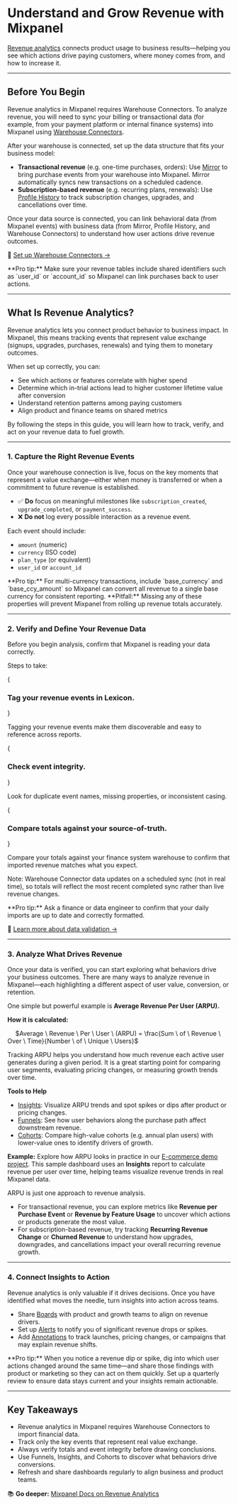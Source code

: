 
# Understand and Grow Revenue with Mixpanel

[Revenue analytics](/guides/strategic-playbooks/onboarding-playbook/launch/revenue-analytics) connects product usage to business results—helping you see which actions drive paying customers, where money comes from, and how to increase it.

---

## Before You Begin

Revenue analytics in Mixpanel requires Warehouse Connectors. To analyze revenue, you will need to sync your billing or transactional data (for example, from your payment platform or internal finance systems) into Mixpanel using [Warehouse Connectors](/docs/tracking-methods/warehouse-connectors).

After your warehouse is connected, set up the data structure that fits your business model:
- **Transactional revenue** (e.g. one-time purchases, orders): Use [Mirror](/docs/tracking-methods/warehouse-connectors#mirror) to bring purchase events from your warehouse into Mixpanel. Mirror automatically syncs new transactions on a scheduled cadence. 
- **Subscription-based revenue** (e.g. recurring plans, renewals): Use [Profile History](/docs/tracking-methods/warehouse-connectors#user-profiles) to track subscription changes, upgrades, and cancellations over time.

Once your data source is connected, you can link behavioral data (from Mixpanel events) with business data (from Mirror, Profile History, and Warehouse Connectors) to understand how user actions drive revenue outcomes.

📖 [Set up Warehouse Connectors →](/docs/tracking-methods/warehouse-connectors#step-1-connect-a-warehouse)

<Callout type="info">
    **Pro tip:** Make sure your revenue tables include shared identifiers such as `user_id` or `account_id` so Mixpanel can link purchases back to user actions.
</Callout>

---

## What Is Revenue Analytics?

Revenue analytics lets you connect product behavior to business impact. In Mixpanel, this means tracking events that represent value exchange (signups, upgrades, purchases, renewals) and tying them to monetary outcomes.

When set up correctly, you can:
- See which actions or features correlate with higher spend
- Determine which in-trial actions lead to higher customer lifetime value after conversion
- Understand retention patterns among paying customers
- Align product and finance teams on shared metrics

By following the steps in this guide, you will learn how to track, verify, and act on your revenue data to fuel growth.

---

### 1. Capture the Right Revenue Events

Once your warehouse connection is live, focus on the key moments that represent a value exchange—either when money is transferred or when a commitment to future revenue is established.

- ✅ **Do** focus on meaningful milestones like `subscription_created`, `upgrade_completed`, or `payment_success`.
- ❌ **Do not** log every possible interaction as a revenue event.

Each event should include:
- `amount` (numeric)
- `currency` (ISO code)
- `plan_type` (or equivalent)
- `user_id` or `account_id`

<Callout type="info">
    **Pro tip:** For multi-currency transactions, include `base_currency` and `base_ccy_amount` so Mixpanel can convert all revenue to a single base currency for consistent reporting.
</Callout>

<Callout type="warning">
    **Pitfall:** Missing any of these properties will prevent Mixpanel from rolling up revenue totals accurately.
</Callout>

---

### 2. Verify and Define Your Revenue Data

Before you begin analysis, confirm that Mixpanel is reading your data correctly.

Steps to take:

<Steps>

{<h3>Tag your revenue events in Lexicon.</h3>}

Tagging your revenue events make them discoverable and easy to reference across reports.

{<h3>Check event integrity.</h3>}

Look for duplicate event names, missing properties, or inconsistent casing.

{<h3>Compare totals against your source-of-truth.</h3>}

Compare your totals against your finance system warehouse to confirm that imported revenue matches what you expect.

</Steps>

Note: Warehouse Connector data updates on a scheduled sync (not in real time), so totals will reflect the most recent completed sync rather than live revenue changes.

<Callout type="info">
    **Pro tip:** Ask a finance or data engineer to confirm that your daily imports are up to date and correctly formatted.
</Callout>

📖 [Learn more about data validation →](/docs/tracking-best-practices/debugging)

---

### 3. Analyze What Drives Revenue

Once your data is verified, you can start exploring what behaviors drive your business outcomes. There are many ways to analyze revenue in Mixpanel—each highlighting a different aspect of user value, conversion, or retention.

One simple but powerful example is **Average Revenue Per User (ARPU).**

**How it is calculated:**

&emsp;  $Average \ Revenue \ Per \ User \ (ARPU) = \frac{Sum \ of \ Revenue \ Over \ Time}{Number \ of \ Unique \ Users}$


Tracking ARPU helps you understand how much revenue each active user generates during a given period. It is a great starting point for comparing user segments, evaluating pricing changes, or measuring growth trends over time.

**Tools to Help**

- [Insights](/docs/reports/insights): Visualize ARPU trends and spot spikes or dips after product or pricing changes.
- [Funnels](/docs/reports/funnels/funnels-overview): See how user behaviors along the purchase path affect downstream revenue.
- [Cohorts](/docs/users/cohorts): Compare high-value cohorts (e.g. annual plan users) with lower-value ones to identify drivers of growth.


**Example:** Explore how ARPU looks in practice in our [E-commerce demo project](https://mixpanel.com/s/300OIR). This sample dashboard uses an **Insights** report to calculate revenue per user over time, helping teams visualize revenue trends in real Mixpanel data.

ARPU is just one approach to revenue analysis.

- For transactional revenue, you can explore metrics like **Revenue per Purchase Event** or **Revenue by Feature Usage** to uncover which actions or products generate the most value.
- For subscription-based revenue, try tracking **Recurring Revenue Change** or **Churned Revenue** to understand how upgrades, downgrades, and cancellations impact your overall recurring revenue growth.

---

### 4. Connect Insights to Action

Revenue analytics is only valuable if it drives decisions. Once you have identified what moves the needle, turn insights into action across teams.

- Share [Boards](/docs/boards) with product and growth teams to align on revenue drivers.
- Set up [Alerts](/docs/features/alerts) to notify you of significant revenue drops or spikes.
- Add [Annotations](/docs/features/annotations) to track launches, pricing changes, or campaigns that may explain revenue shifts.

<Callout type="info">
    **Pro tip:** When you notice a revenue dip or spike, dig into which user actions changed around the same time—and share those findings with product or marketing so they can act on them quickly.  Set up a quarterly review to ensure data stays current and your insights remain actionable.
</Callout>

---

## Key Takeaways

- Revenue analytics in Mixpanel requires Warehouse Connectors to import financial data.
- Track only the key events that represent real value exchange.
- Always verify totals and event integrity before drawing conclusions.
- Use Funnels, Insights, and Cohorts to discover what behaviors drive conversions.
- Refresh and share dashboards regularly to align business and product teams.


📚 **Go deeper:** [Mixpanel Docs on Revenue Analytics](/guides/strategic-playbooks/onboarding-playbook/launch/revenue-analytics)
